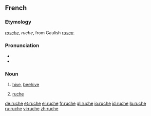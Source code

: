 ==French==

===Etymology===
{{etyl|fro|fr}} ''[[rosche]], ruche'', from Gaulish ''[[rusca]]''.

===Pronunciation===
* {{IPA|/ʁyʃ/|lang=fr}}
* {{audio|Fr-ruche.ogg|Audio}}

===Noun===
{{fr-noun|f}}

# [[hive]], [[beehive]]
# {{context|clothing|lang=fr}} [[#English|ruche]]

[[de:ruche]]
[[et:ruche]]
[[el:ruche]]
[[fr:ruche]]
[[gl:ruche]]
[[io:ruche]]
[[id:ruche]]
[[lo:ruche]]
[[ru:ruche]]
[[vi:ruche]]
[[zh:ruche]]